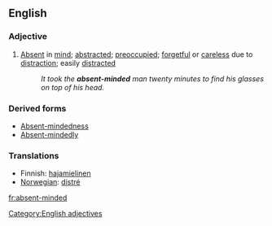 ==English==
===Adjective===
#[[Absent]] in [[mind]]; [[abstracted]]; [[preoccupied]]; [[forgetful]] or [[careless]] due to [[distract]]ion; easily [[distract]]ed
#:''It took the '''absent-minded''' man twenty minutes to find his glasses on top of his head.''

===Derived forms===
*[[Absent-mindedness]] 
*[[Absent-mindedly]]

===Translations===
*Finnish: [[hajamielinen]]
*[[Norwegian]]: [[distré]]

[[Category:English adjectives]]

[[fr:absent-minded]]
